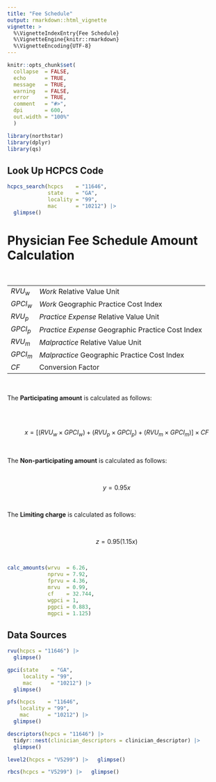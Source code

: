 ```yaml
---
title: "Fee Schedule"
output: rmarkdown::html_vignette
vignette: >
  %\VignetteIndexEntry{Fee Schedule}
  %\VignetteEngine{knitr::rmarkdown}
  %\VignetteEncoding{UTF-8}
---
```


```r
knitr::opts_chunk$set(
  collapse  = FALSE,
  echo      = TRUE,
  message   = TRUE, 
  warning   = FALSE,
  error     = TRUE,
  comment   = "#>",
  dpi       = 600, 
  out.width = "100%"
  )
```

```r
library(northstar)
library(dplyr)
library(qs)
```

## Look Up HCPCS Code

```r
hcpcs_search(hcpcs    = "11646", 
             state    = "GA", 
             locality = "99", 
             mac      = "10212") |> 
  glimpse()
```

# Physician Fee Schedule Amount Calculation
<br>

|          |                                                   |
|----------|---------------------------------------------------|
| $RVU_w$  | *Work* Relative Value Unit                        |
| $GPCI_w$ | *Work* Geographic Practice Cost Index             |
| $RVU_p$  | *Practice Expense* Relative Value Unit            |
| $GPCI_p$ | *Practice Expense* Geographic Practice Cost Index |
| $RVU_m$  | *Malpractice* Relative Value Unit                 |
| $GPCI_m$ | *Malpractice* Geographic Practice Cost Index      |
| $CF$     | Conversion Factor                                 |

<br>

The __Participating amount__ is calculated as follows:

<br><br>

$$x = [(RVU_w \times GPCI_w) + (RVU_p \times GPCI_p) + (RVU_m \times GPCI_m)] \times CF$$

<br>

The __Non-participating amount__ is calculated as follows:

<br>

$$ y = 0.95x$$

<br>

The __Limiting charge__ is calculated as follows:

<br>

$$ z = 0.95(1.15x)$$

<br>


```r
calc_amounts(wrvu  = 6.26,
             nprvu = 7.92,
             fprvu = 4.36,
             mrvu  = 0.99,
             cf    = 32.744,
             wgpci = 1,
             pgpci = 0.883,
             mgpci = 1.125)
```

## Data Sources

```r
rvu(hcpcs = "11646") |> 
  glimpse()
```

```r
gpci(state    = "GA",
     locality = "99",
     mac      = "10212") |> 
  glimpse()
```

```r
pfs(hcpcs    = "11646", 
    locality = "99",
    mac      = "10212") |> 
  glimpse()
```


```r
descriptors(hcpcs = "11646") |> 
  tidyr::nest(clinician_descriptors = clinician_descriptor) |> 
  glimpse()
```



```r
level2(hcpcs = "V5299") |>   glimpse()
```

```r
rbcs(hcpcs = "V5299") |>   glimpse()
```

